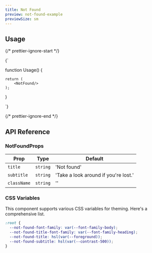 ```yaml
---
title: Not Found
preview: not-found-example
previewSize: sm
---
```


## Usage

{/* prettier-ignore-start */}

<CodeBlock lang="ts">{`

function Usage() {

    return (
        <NotFound/>
    );
}


`}
</CodeBlock>

{/* prettier-ignore-end */}

## API Reference

### NotFoundProps

| Prop        | Type     | Default                              |
| ----------- | -------- | ------------------------------------ |
| `title`     | `string` | 'Not found'                          |
| `subtitle`  | `string` | 'Take a look around if you're lost.' |
| `className` | `string` | ''                                   |

### CSS Variables

This component supports various CSS variables for theming. Here's a comprehensive list.

```css
:root {
  --not-found-font-family: var(--font-family-body);
  --not-found-title-font-family: var(--font-family-heading);
  --not-found-title: hsl(var(--foreground));
  --not-found-subtitle: hsl(var(--contrast-500));
}
```
